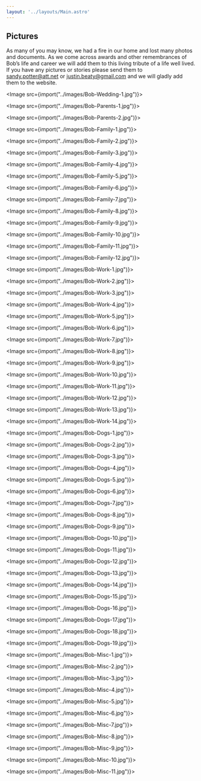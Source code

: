 ```yaml
---
layout: '../layouts/Main.astro'
---
```


## Pictures

As many of you may know, we had a fire in our home and lost many photos and documents. As we come across awards and other remembrances of Bob’s life and career we will add them to this living tribute of a life well lived. If you have any pictures or stories please send them to sandy.potter@att.net or justin.beaty@gmail.com and we will gladly add them to the website.

<div id="gallery">



<Image src={import("../images/Bob-Wedding-1.jpg")}>
</Image>

<Image src={import("../images/Bob-Parents-1.jpg")}>
</Image>

<Image src={import("../images/Bob-Parents-2.jpg")}>
</Image>



<Image src={import("../images/Bob-Family-1.jpg")}>
</Image>

<Image src={import("../images/Bob-Family-2.jpg")}>
</Image>

<Image src={import("../images/Bob-Family-3.jpg")}>
</Image>

<Image src={import("../images/Bob-Family-4.jpg")}>
</Image>

<Image src={import("../images/Bob-Family-5.jpg")}>
</Image>

<Image src={import("../images/Bob-Family-6.jpg")}>
</Image>

<Image src={import("../images/Bob-Family-7.jpg")}>
</Image>

<Image src={import("../images/Bob-Family-8.jpg")}>
</Image>

<Image src={import("../images/Bob-Family-9.jpg")}>
</Image>

<Image src={import("../images/Bob-Family-10.jpg")}>
</Image>

<Image src={import("../images/Bob-Family-11.jpg")}>
</Image>

<Image src={import("../images/Bob-Family-12.jpg")}>
</Image>



<Image src={import("../images/Bob-Work-1.jpg")}>
</Image>

<Image src={import("../images/Bob-Work-2.jpg")}>
</Image>

<Image src={import("../images/Bob-Work-3.jpg")}>
</Image>

<Image src={import("../images/Bob-Work-4.jpg")}>
</Image>

<Image src={import("../images/Bob-Work-5.jpg")}>
</Image>

<Image src={import("../images/Bob-Work-6.jpg")}>
</Image>

<Image src={import("../images/Bob-Work-7.jpg")}>
</Image>

<Image src={import("../images/Bob-Work-8.jpg")}>
</Image>

<Image src={import("../images/Bob-Work-9.jpg")}>
</Image>

<Image src={import("../images/Bob-Work-10.jpg")}>
</Image>

<Image src={import("../images/Bob-Work-11.jpg")}>
</Image>

<Image src={import("../images/Bob-Work-12.jpg")}>
</Image>

<Image src={import("../images/Bob-Work-13.jpg")}>
</Image>

<Image src={import("../images/Bob-Work-14.jpg")}>
</Image>



<Image src={import("../images/Bob-Dogs-1.jpg")}>
</Image>

<Image src={import("../images/Bob-Dogs-2.jpg")}>
</Image>

<Image src={import("../images/Bob-Dogs-3.jpg")}>
</Image>

<Image src={import("../images/Bob-Dogs-4.jpg")}>
</Image>

<Image src={import("../images/Bob-Dogs-5.jpg")}>
</Image>

<Image src={import("../images/Bob-Dogs-6.jpg")}>
</Image>

<Image src={import("../images/Bob-Dogs-7.jpg")}>
</Image>

<Image src={import("../images/Bob-Dogs-8.jpg")}>
</Image>

<Image src={import("../images/Bob-Dogs-9.jpg")}>
</Image>

<Image src={import("../images/Bob-Dogs-10.jpg")}>
</Image>

<Image src={import("../images/Bob-Dogs-11.jpg")}>
</Image>

<Image src={import("../images/Bob-Dogs-12.jpg")}>
</Image>

<Image src={import("../images/Bob-Dogs-13.jpg")}>
</Image>

<Image src={import("../images/Bob-Dogs-14.jpg")}>
</Image>

<Image src={import("../images/Bob-Dogs-15.jpg")}>
</Image>

<Image src={import("../images/Bob-Dogs-16.jpg")}>
</Image>

<Image src={import("../images/Bob-Dogs-17.jpg")}>
</Image>

<Image src={import("../images/Bob-Dogs-18.jpg")}>
</Image>

<Image src={import("../images/Bob-Dogs-19.jpg")}>
</Image>



<Image src={import("../images/Bob-Misc-1.jpg")}>
</Image>

<Image src={import("../images/Bob-Misc-2.jpg")}>
</Image>

<Image src={import("../images/Bob-Misc-3.jpg")}>
</Image>

<Image src={import("../images/Bob-Misc-4.jpg")}>
</Image>

<Image src={import("../images/Bob-Misc-5.jpg")}>
</Image>

<Image src={import("../images/Bob-Misc-6.jpg")}>
</Image>

<Image src={import("../images/Bob-Misc-7.jpg")}>
</Image>

<Image src={import("../images/Bob-Misc-8.jpg")}>
</Image>

<Image src={import("../images/Bob-Misc-9.jpg")}>
</Image>

<Image src={import("../images/Bob-Misc-10.jpg")}>
</Image>

<Image src={import("../images/Bob-Misc-11.jpg")}>
</Image>



</div>
